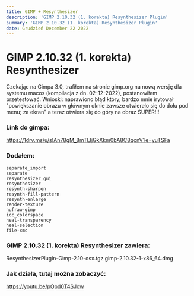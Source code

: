 ```yaml
---
title: GIMP + Resynthesizer
description: 'GIMP 2.10.32 (1. korekta) Resynthesizer Plugin'
summary: 'GIMP 2.10.32 (1. korekta) Resynthesizer Plugin'
date: Grudzień December 22 2022
---
```


# GIMP 2.10.32 (1. korekta) Resynthesizer

Czekając na Gimpa 3.0, trafiłem na stronie gimp.org na nową wersję dla systemu macos (kompilacja z dn. 02-12-2022), postanowiłem przetestować.
Wnioski: naprawiono błąd który, bardzo mnie irytował
"powiększanie obrazu w głównym oknie zawsze otwierało się do dołu pod menu; za ekran" a teraz otwiera się do góry na obraz SUPER!!!

### Link do gimpa:
https://1drv.ms/u/s!An78gM_8mTLIjGkXkm0bA8C8qcnV?e=yuTSFa

### Dodałem:

```
separate_import
separate
resynthesizer_gui
resynthesizer
resynth-sharpen
resynth-fill-pattern
resynth-enlarge
render-texture
nufraw-gimp
icc_colorspace
heal-transparency
heal-selection
file-xmc
```

### GIMP 2.10.32 (1. korekta) Resynthesizer zawiera:
ResynthesizerPlugin-Gimp-2.10-osx.tgz
gimp-2.10.32-1-x86_64.dmg

### Jak działa, tutaj można zobaczyć:
https://youtu.be/pOpd0T4SJow